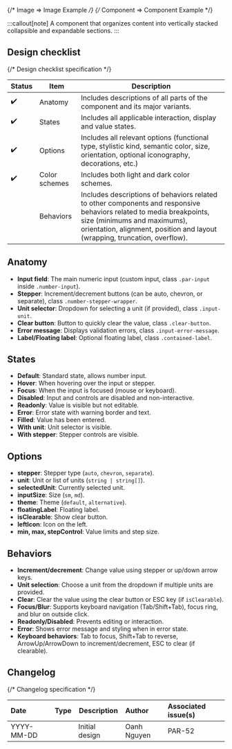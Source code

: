 
<TableOfContents />

{/* Image => Image Example */}
{/* Component => Component Example */}

:::callout[note]
A component that organizes content into vertically stacked collapsible and expandable sections.
:::

## Design checklist <span id="design-checklist"></span>

{/* Design checklist specification */}

| Status | Item          | Description                                                                                                                                                                                                                       |
| ------ | ------------- | --------------------------------------------------------------------------------------------------------------------------------------------------------------------------------------------------------------------------------- |
| ✔️     | Anatomy       | Includes descriptions of all parts of the component and its major variants.                                                                                                                                                       |
| ✔️     | States        | Includes all applicable interaction, display and value states.                                                                                                                                                                    |
| ✔️     | Options       | Includes all relevant options (functional type, stylistic kind, semantic color, size, orientation, optional iconography, decorations, etc.)                                                                                       |
| ✔️     | Color schemes | Includes both light and dark color schemes.                                                                                                                                                                                       |
|        | Behaviors     | Includes descriptions of behaviors related to other components and responsive behaviors related to media breakpoints, size (minimums and maximums), orientation, alignment, position and layout (wrapping, truncation, overflow). |

## Anatomy <span id="anatomy"></span>

- **Input field**: The main numeric input (custom input, class `.par-input` inside `.number-input`).
- **Stepper**: Increment/decrement buttons (can be auto, chevron, or separate), class `.number-stepper-wrapper`.
- **Unit selector**: Dropdown for selecting a unit (if provided), class `.input-unit`.
- **Clear button**: Button to quickly clear the value, class `.clear-button`.
- **Error message**: Displays validation errors, class `.input-error-message`.
- **Label/Floating label**: Optional floating label, class `.contained-label`.

## States <span id="states"></span>

- **Default**: Standard state, allows number input.
- **Hover**: When hovering over the input or stepper.
- **Focus**: When the input is focused (mouse or keyboard).
- **Disabled**: Input and controls are disabled and non-interactive.
- **Readonly**: Value is visible but not editable.
- **Error**: Error state with warning border and text.
- **Filled**: Value has been entered.
- **With unit**: Unit selector is visible.
- **With stepper**: Stepper controls are visible.

## Options <span id="options"></span>

- **stepper**: Stepper type (`auto`, `chevron`, `separate`).
- **unit**: Unit or list of units (`string | string[]`).
- **selectedUnit**: Currently selected unit.
- **inputSize**: Size (`sm`, `md`).
- **theme**: Theme (`default`, `alternative`).
- **floatingLabel**: Floating label.
- **isClearable**: Show clear button.
- **leftIcon**: Icon on the left.
- **min, max, stepControl**: Value limits and step size.

## Behaviors <span id="behaviors"></span>

- **Increment/decrement**: Change value using stepper or up/down arrow keys.
- **Unit selection**: Choose a unit from the dropdown if multiple units are provided.
- **Clear**: Clear the value using the clear button or ESC key (if `isClearable`).
- **Focus/Blur**: Supports keyboard navigation (Tab/Shift+Tab), focus ring, and blur on outside click.
- **Readonly/Disabled**: Prevents editing or interaction.
- **Error**: Shows error message and styling when in error state.
- **Keyboard behaviors**: Tab to focus, Shift+Tab to reverse, ArrowUp/ArrowDown to increment/decrement, ESC to clear (if clearable).

## Changelog <span id="changelog"></span>

{/* Changelog specification */}

| Date       | Type                                                     | Description    | Author      | Associated issue(s) |
| :--------- | :------------------------------------------------------- | -------------- | :---------- | :------------------ |
| YYYY-MM-DD | <Badge size='sm' kind='glass' color='cyan' label="new"/> | Initial design | Oanh Nguyen | PAR-52              |
